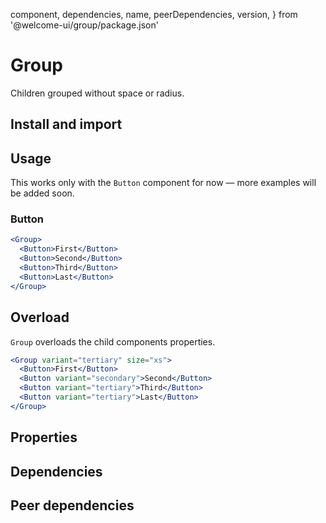 
  component,
  dependencies,
  name,
  peerDependencies,
  version,
} from '@welcome-ui/group/package.json'

# Group

<tagversion version={version} name={name} component={component} />

Children grouped without space or radius.

## Install and import

<usage component={component} name={name} peerDependencies={peerDependencies} />

## Usage

This works only with the `Button` component for now — more examples will be added soon.

### Button

```jsx
<Group>
  <Button>First</Button>
  <Button>Second</Button>
  <Button>Third</Button>
  <Button>Last</Button>
</Group>
```

## Overload

`Group` overloads the child components properties.

```jsx
<Group variant="tertiary" size="xs">
  <Button>First</Button>
  <Button variant="secondary">Second</Button>
  <Button variant="tertiary">Third</Button>
  <Button variant="tertiary">Last</Button>
</Group>
```

## Properties

<props propTypes={props.propTypes.Group} />

## Dependencies

<dependencies dependencies={dependencies} />

## Peer dependencies

<dependencies dependencies={peerDependencies} />
